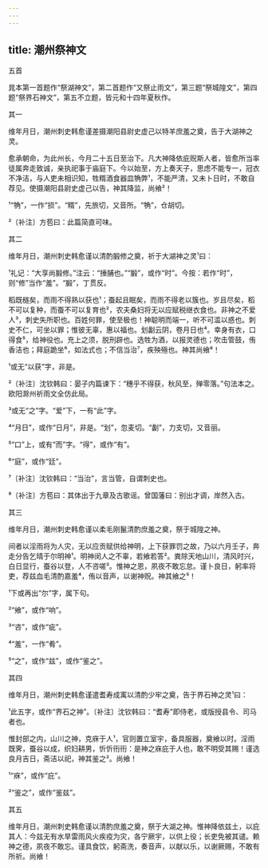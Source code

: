 ```yaml
---
---
---
```

title: 潮州祭神文
---



五首





晁本第一首题作“祭湖神文”，第二首题作“又祭止雨文”，第三题“祭城隍文”，第四题“祭界石神文”，第五不立题，皆元和十四年夏秋作。





其一


维年月日，潮州刺史韩愈谨差摄潮阳县尉史虚己以特羊庶羞之奠，告于大湖神之灵。

愈承朝命，为此州长，今月二十五日至治下。凡大神降依庇贶斯人者，皆愈所当率徒属奔走致诚，亲执祀事于庙庭下。今以始至，方上奏天子，思虑不能专一，冠衣不净洁，与人吏未相识知，牲糈酒食器皿觕弊¹，不能严清，又未卜日时，不敢自荐见。使摄潮阳县尉史虚己以告，神其降监，尚飨²！

¹“觕”，一作“损”。“糈”，先旅切，又音所。“觕”，仓胡切。

²〔补注〕方苞曰：此篇简直可味。





其二


维年月日，潮州刺史韩愈谨以清酌腶修之奠，祈于大湖神之灵¹曰：

¹礼记：“大享尚腶修。”注云：“捶脯也。”“腶”，或作“时”。今按：若作“时”，则“修”当作“羞”。“腶”，丁贯反。

稻既穟矣，而雨不得熟以获也¹；蚕起且眠矣，而雨不得老以簇也。岁且尽矣，稻不可以复种，而蚕不可以复育也²，农夫桑妇将无以应赋税继衣食也。非神之不爱人³，刺史失所职也。百姓何罪，使至极也！神聪明而端一，听不可滥以惑也。刺史不仁，可坐以罪；惟彼无辜，惠以福也。划劙云阴，卷月日也⁴。幸身有衣，口得食⁵，给神役也。充上之须，脱刑辟也。选牲为酒，以报灵德也；吹击管鼓，侑香洁也；拜庭跪坐⁶，如法式也；不信当治⁷，疾殃殛也。神其尚飨⁸！

¹或无“以获”字，非是。

²〔补注〕沈钦韩曰：晏子内篇谏下：“穗乎不得获，秋风至，殚零落。”句法本之。欧阳滁州祈雨文全仿此局。

³或无“之”字。“爱”下，一有“此”字。

⁴“月日”，或作“日月”，非是。“划”，忽麦切。“劙”，力支切，又音丽。

⁵“口”上，或有“而”字。“得”，或作“有”。

⁶“庭”，或作“廷”。

⁷〔补注〕沈钦韩曰：“当治”，言当管，自谓刺史也。

⁸〔补注〕方苞曰：其体出于九章及古歌谣。曾国藩曰：别出才调，岸然入古。





其三


维年月日，潮州刺史韩愈谨以柔毛刚鬣清酌庶羞之奠，祭于城隍之神。

间者以淫雨将为人灾，无以应贡赋供给神明，上下获罪罚之故，乃以六月壬子，奔走分告乞晴于尔明神¹。明神闵人之不辜，若飨若答²。粪除天地山川，清风时兴，白日显行，蚕谷以登，人不咨嗟³。惟神之恩，夙夜不敢忘怠。谨卜良日，躬率将吏，荐兹血毛清酌嘉羞⁴，侑以音声，以谢神贶。神其飨之⁵！

¹下或再出“尔”字，属下句。

²“飨”，或作“响”。

³“咨”，或作“疵”。

⁴“羞”，一作“肴”。

⁵“之”，或作“兹”，或作“鉴之”。





其四


维年月日，潮州刺史韩愈谨遣耆寿成㝢以清酌少牢之奠，告于界石神之灵¹曰：

¹此五字，或作“界石之神”。〔补注〕沈钦韩曰：“耆寿”即侍老，或版授县令、司马者也。

惟封部之内，山川之神，克庥于人¹，官则置立室宇，备具服器，奠飨以时。淫雨既霁，蚕谷以成，织妇耕男，忻忻衎衎：是神之庥庇于人也，敢不明受其赐！谨选良月吉日，斋洁以祀，神其鉴之²。尚飨！

¹“庥”，或作“庇”。

²“鉴之”，或作“鉴兹”。





其五


维年月日，潮州刺史韩愈谨以清酌庶羞之奠，祭于大湖之神。惟神降依兹土，以庇其人：今兹无有水旱雷雨风火疾疫为灾，各宁厥宇，以供上役；长吏免被其谴。赖神之德，夙夜不敢忘。谨具食饮，躬斋洗，奏音声，以献以乐，以谢厥赐，不敢有所祈。尚飨！